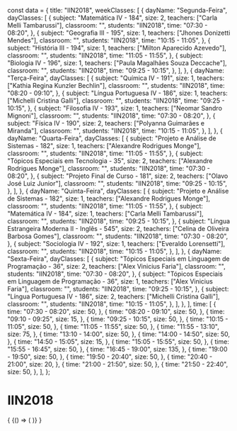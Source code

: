 const data = {
  title: "IIN2018",
  weekClasses: [
    {
      dayName: "Segunda-Feira",
      dayClasses: [
        {
          subject: "Matemática IV - 184",
          size: 2,
          teachers: ["Carla Melli Tambarussi"],
          classroom: "",
          students: "IIN2018",
          time: "07:30 - 08:20",
        },
        {
          subject: "Geografia III - 195",
          size: 1,
          teachers: ["Jhones Donizetti Mendes"],
          classroom: "",
          students: "IIN2018",
          time: "10:15 - 11:05",
        },
        {
          subject: "História III - 194",
          size: 1,
          teachers: ["Milton Aparecido Azevedo"],
          classroom: "",
          students: "IIN2018",
          time: "11:05 - 11:55",
        },
        {
          subject: "Biologia IV - 196",
          size: 1,
          teachers: ["Paula Magalhães Souza Deccache"],
          classroom: "",
          students: "IIN2018",
          time: "09:25 - 10:15",
        },
      ],
    },
    {
      dayName: "Terça-Feira",
      dayClasses: [
        {
          subject: "Química IV - 191",
          size: 1,
          teachers: ["Kathia Regina Kunzler Bechlin"],
          classroom: "",
          students: "IIN2018",
          time: "08:20 - 09:10",
        },
        {
          subject: "Língua Portuguesa IV - 186",
          size: 1,
          teachers: ["Michelli Cristina Galli"],
          classroom: "",
          students: "IIN2018",
          time: "09:25 - 10:15",
        },
        {
          subject: "Filosofia IV - 193",
          size: 1,
          teachers: ["Neomar Sandro Mignoni"],
          classroom: "",
          students: "IIN2018",
          time: "07:30 - 08:20",
        },
        {
          subject: "Física IV - 190",
          size: 2,
          teachers: ["Polyanna Guimarães e Miranda"],
          classroom: "",
          students: "IIN2018",
          time: "10:15 - 11:05",
        },
      ],
    },
    {
      dayName: "Quarta-Feira",
      dayClasses: [
        {
          subject: "Projeto e Análise de Sistemas - 182",
          size: 1,
          teachers: ["Alexandre Rodrigues Monge"],
          classroom: "",
          students: "IIN2018",
          time: "11:05 - 11:55",
        },
        {
          subject: "Tópicos Especiais em Tecnologia - 35",
          size: 2,
          teachers: ["Alexandre Rodrigues Monge"],
          classroom: "",
          students: "IIN2018",
          time: "07:30 - 08:20",
        },
        {
          subject: "Projeto Final de Curso - 181",
          size: 2,
          teachers: ["Olavo José Luiz Junior"],
          classroom: "",
          students: "IIN2018",
          time: "09:25 - 10:15",
        },
      ],
    },
    {
      dayName: "Quinta-Feira",
      dayClasses: [
        {
          subject: "Projeto e Análise de Sistemas - 182",
          size: 1,
          teachers: ["Alexandre Rodrigues Monge"],
          classroom: "",
          students: "IIN2018",
          time: "11:05 - 11:55",
        },
        {
          subject: "Matemática IV - 184",
          size: 1,
          teachers: ["Carla Melli Tambarussi"],
          classroom: "",
          students: "IIN2018",
          time: "09:25 - 10:15",
        },
        {
          subject: "Língua Estrangeira Moderna II - Inglês - 545",
          size: 2,
          teachers: ["Celina de Oliveira Barbosa Gomes"],
          classroom: "",
          students: "IIN2018",
          time: "07:30 - 08:20",
        },
        {
          subject: "Sociologia IV - 192",
          size: 1,
          teachers: ["Everaldo Lorensetti"],
          classroom: "",
          students: "IIN2018",
          time: "10:15 - 11:05",
        },
      ],
    },
    {
      dayName: "Sexta-Feira",
      dayClasses: [
        {
          subject: "Tópicos Especiais em Linguagem de Programação - 36",
          size: 2,
          teachers: ["Alex Vinicius Faria"],
          classroom: "",
          students: "IIN2018",
          time: "07:30 - 08:20",
        },
        {
          subject: "Tópicos Especiais em Linguagem de Programação - 36",
          size: 1,
          teachers: ["Alex Vinicius Faria"],
          classroom: "",
          students: "IIN2018",
          time: "09:25 - 10:15",
        },
        {
          subject: "Língua Portuguesa IV - 186",
          size: 2,
          teachers: ["Michelli Cristina Galli"],
          classroom: "",
          students: "IIN2018",
          time: "10:15 - 11:05",
        },
      ],
    },
  ],
  time: [
    {
      time: "07:30 - 08:20",
      size: 50,
    },
    {
      time: "08:20 - 09:10",
      size: 50,
    },
    {
      time: "09:10 - 09:25",
      size: 15,
    },
    {
      time: "09:25 - 10:15",
      size: 50,
    },
    {
      time: "10:15 - 11:05",
      size: 50,
    },
    {
      time: "11:05 - 11:55",
      size: 50,
    },
    {
      time: "11:55 - 13:10",
      size: 75,
    },
    {
      time: "13:10 - 14:00",
      size: 50,
    },
    {
      time: "14:00 - 14:50",
      size: 50,
    },
    {
      time: "14:50 - 15:05",
      size: 15,
    },
    {
      time: "15:05 - 15:55",
      size: 50,
    },
    {
      time: "15:55 - 16:45",
      size: 50,
    },
    {
      time: "16:45 - 19:00",
      size: 135,
    },
    {
      time: "19:00 - 19:50",
      size: 50,
    },
    {
      time: "19:50 - 20:40",
      size: 50,
    },
    {
      time: "20:40 - 21:00",
      size: 20,
    },
    {
      time: "21:00 - 21:50",
      size: 50,
    },
    {
      time: "21:50 - 22:40",
      size: 50,
    },
  ],
};

# IIN2018

<div>
  {
    <BrowserOnly>
      {() => (
        <Grid
          title={data.title}
          weekClasses={data.weekClasses}
          time={data.time}
        />
      )}
    </BrowserOnly>
  }
</div>
